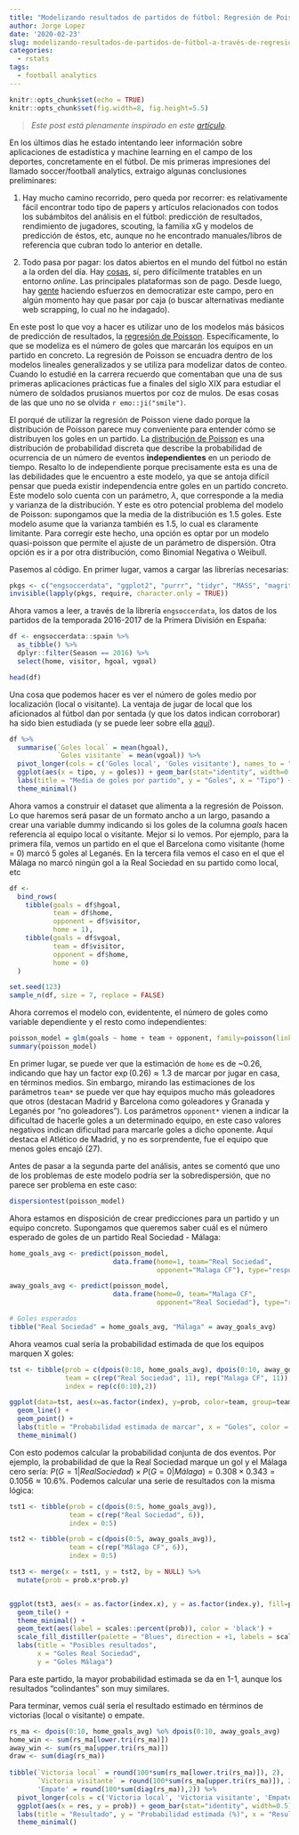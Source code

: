```yaml
---
title: "Modelizando resultados de partidos de fútbol: Regresión de Poisson"
author: Jorge Lopez
date: '2020-02-23'
slug: modelizando-resultados-de-partidos-de-fútbol-a-través-de-regresión-de-poisson
categories:
  - rstats
tags:
  - football analytics
---
```


```r
knitr::opts_chunk$set(echo = TRUE)
knitr::opts_chunk$set(fig.width=8, fig.height=5.5) 
```


> *Este post está plenamente inspirado en este [artículo](https://dashee87.github.io/data%20science/football/r/predicting-football-results-with-statistical-modelling/).*

En los últimos días he estado intentando leer información sobre aplicaciones de estadística y machine learning en el campo de los deportes, concretamente en el fútbol. De mis primeras impresiones del llamado soccer/football analytics, extraigo algunas conclusiones preliminares:

1. Hay mucho camino recorrido, pero queda por recorrer: es relativamente fácil encontrar todo tipo de papers y artículos relacionados con todos los subámbitos del análisis en el fútbol: predicción de resultados, rendimiento de jugadores, scouting, la familia xG y modelos de predicción de éstos, etc, aunque no he encontrado manuales/libros de referencia que cubran todo lo anterior en detalle.

2. Todo pasa por pagar: los datos abiertos en el mundo del fútbol no están a la orden del día. Hay [cosas](https://www.jokecamp.com/blog/guide-to-football-and-soccer-data-and-apis/), sí, pero difícilmente tratables en un entorno *online*. Las principales plataformas son de pago. Desde luego, hay [gente](https://github.com/Jelagmil/soccergraphR) haciendo esfuerzos en democratizar este campo, pero en algún momento hay que pasar por caja (o buscar alternativas mediante web scrapping, lo cual no he indagado).

En este post lo que voy a hacer es utilizar uno de los modelos más básicos de predicción de resultados, la [regresión de Poisson](https://es.wikipedia.org/wiki/Regresión_de_Poisson). Específicamente, lo que se modeliza es el número de goles que marcarán los equipos en un partido en concreto. La regresión de Poisson se encuadra dentro de los modelos lineales generalizados y se utiliza para modelizar datos de conteo. Cuando lo estudié en la carrera recuerdo que comentaban que una de sus primeras aplicaciones prácticas fue a finales del siglo XIX para estudiar el número de soldados prusianos muertos por coz de mulos. De esas cosas de las que uno no se olvida `r emo::ji("smile")`. 

El porqué de utilizar la regresión de Poisson viene dado porque la distribución de Poisson parece muy conveniente para entender cómo se distribuyen los goles en un partido. La [distribución de Poisson](https://es.wikipedia.org/wiki/Distribución_de_Poisson) es una distribución de probabilidad discreta que describe la probabilidad de ocurrencia de un número de eventos **independientes** en un periodo de tiempo. Resalto lo de independiente porque precisamente esta es una de las debilidades que le encuentro a este modelo, ya que se antoja difícil pensar que pueda existir independencia entre goles en un partido concreto. Este modelo solo cuenta con un parámetro, $\lambda$, que corresponde a la media y varianza de la distribución. Y este es otro potencial problema del modelo de Poisson: supongamos que la media de la distribución es 1.5 goles. Este modelo asume que la varianza también es 1.5, lo cual es claramente limitante. Para corregir este hecho, una opción es optar por un modelo quasi-poisson que permite el ajuste de un parámetro de dispersión. Otra opción es ir a por otra distribución, como Binomial Negativa o Weibull.


Pasemos al código. En primer lugar, vamos a cargar las librerías necesarias:

```r
pkgs <- c("engsoccerdata", "ggplot2", "purrr", "tidyr", "MASS", "magrittr", "AER", "dplyr")
invisible(lapply(pkgs, require, character.only = TRUE))
```

Ahora vamos a leer, a través de la librería `engsoccerdata`, los datos de los partidos de la temporada 2016-2017 de la Primera División en España:

```r
df <- engsoccerdata::spain %>% 
  as_tibble() %>% 
  dplyr::filter(Season == 2016) %>% 
  select(home, visitor, hgoal, vgoal)

head(df)
```


Una cosa que podemos hacer es ver el número de goles medio por localización (local o visitante). La ventaja de jugar de local que los aficionados al fútbol dan por sentada (y que los datos indican corroborar) ha sido bien estudiada (y se puede leer sobre ella [aquí](https://en.wikipedia.org/wiki/Home_advantage)).

```r
df %>% 
  summarise(`Goles local` = mean(hgoal), 
            `Goles visitante` = mean(vgoal)) %>% 
  pivot_longer(cols = c('Goles local', 'Goles visitante'), names_to = "tipo", values_to = "goles") %>% 
  ggplot(aes(x = tipo, y = goles)) + geom_bar(stat="identity", width=0.5) + 
  labs(title = "Media de goles por partido", y = "Goles", x = "Tipo") +
  theme_minimal()
```


Ahora vamos a construir el dataset que alimenta a la regresión de Poisson. Lo que haremos será pasar de un formato ancho a un largo, pasando a crear una variable dummy indicando si los goles de la columna *goals* hacen referencia al equipo local o visitante. Mejor si lo vemos. Por ejemplo, para la primera fila, vemos un partido en el que el Barcelona como visitante (home = 0) marcó 5 goles al Leganés. En la tercera fila vemos el caso en el que el Málaga no marcó ningún gol a la Real Sociedad en su partido como local, etc

```r
df <-
  bind_rows(
    tibble(goals = df$hgoal,
           team = df$home,
           opponent = df$visitor,
           home = 1),
    tibble(goals = df$vgoal,
           team = df$visitor,
           opponent = df$home,
           home = 0)
  )

set.seed(123)
sample_n(df, size = 7, replace = FALSE)
```

Ahora corremos el modelo con, evidentente, el número de goles como variable dependiente y el resto como independientes:


```r
poisson_model = glm(goals ~ home + team + opponent, family=poisson(link = "log"), data = df)
summary(poisson_model)
```

En primer lugar, se puede ver que la estimación de `home` es de ~0.26, indicando que hay un factor $\exp(0.26) \approx 1.3$ de marcar por jugar en casa, en términos medios. Sin embargo, mirando las estimaciones de los parámetros `team*` se puede ver que hay equipos mucho más goleadores que otros (destacan Madrid y Barcelona como goleadores y Granada y Leganés por "no goleadores"). Los parámetros `opponent*` vienen a indicar la dificultad de hacerle goles a un determinado equipo, en este caso valores negativos indican dificultad para marcarle goles a dicho oponente. Aquí destaca el Atlético de Madrid, y no es sorprendente, fue el equipo que menos goles encajó (27).

Antes de pasar a la segunda parte del análisis, antes se comentó que uno de los problemas de este modelo podría ser la sobredispersión, que no parece ser problema en este caso:

```r
dispersiontest(poisson_model)
```



Ahora estamos en disposición de crear predicciones para un partido y un equipo concreto. Supongamos que queremos saber cuál es el número esperado de goles de un partido Real Sociedad - Málaga:

```r
home_goals_avg <- predict(poisson_model,
                          data.frame(home=1, team="Real Sociedad", 
                                     opponent="Malaga CF"), type="response")

away_goals_avg <- predict(poisson_model, 
                          data.frame(home=0, team="Malaga CF", 
                                     opponent="Real Sociedad"), type="response")

# Goles esperados 
tibble("Real Sociedad" = home_goals_avg, "Málaga" = away_goals_avg)
```

Ahora veamos cual sería la probabilidad estimada de que los equipos marquen X goles:

```r
tst <- tibble(prob = c(dpois(0:10, home_goals_avg), dpois(0:10, away_goals_avg)), 
              team = c(rep("Real Sociedad", 11), rep("Malaga CF", 11)),
              index = rep(c(0:10),2))

ggplot(data=tst, aes(x=as.factor(index), y=prob, color=team, group=team)) +
  geom_line() + 
  geom_point() +
  labs(title = "Probabilidad estimada de marcar", x = "Goles", color = "Equipo") +
  theme_minimal()

```


Con esto podemos calcular la probabilidad conjunta de dos eventos. Por ejemplo, la probabilidad de que la Real Sociedad marque un gol y el Málaga cero sería: $P(G = 1|Real Sociedad) \times P(G = 0|Málaga) = 0.308 \times 0.343 = 0.1056 \approx 10.6\%$. Podemos calcular una serie de resultados con la misma lógica:

```r
tst1 <- tibble(prob = c(dpois(0:5, home_goals_avg)), 
               team = c(rep("Real Sociedad", 6)),
               index = 0:5)

tst2 <- tibble(prob = c(dpois(0:5, away_goals_avg)), 
               team = c(rep("Málaga CF", 6)),
               index = 0:5)

tst3 <- merge(x = tst1, y = tst2, by = NULL) %>% 
  mutate(prob = prob.x*prob.y)


ggplot(tst3, aes(x = as.factor(index.x), y = as.factor(index.y), fill=prob)) +
  geom_tile() +
  theme_minimal() +
  geom_text(aes(label = scales::percent(prob)), color = 'black') +
  scale_fill_distiller(palette = "Blues", direction = +1, labels = scales::percent) +
  labs(title = "Posibles resultados",
       x = "Goles Real Sociedad",
       y = "Goles Málaga")
```


Para este partido, la mayor probabilidad estimada se da en 1-1, aunque los resultados "colindantes" son muy similares. 

Para terminar, vemos cuál sería el resultado estimado en términos de victorias (local o visitante) o empate.


```r
rs_ma <- dpois(0:10, home_goals_avg) %o% dpois(0:10, away_goals_avg)
home_win <- sum(rs_ma[lower.tri(rs_ma)])
away_win <- sum(rs_ma[upper.tri(rs_ma)])
draw <- sum(diag(rs_ma))
 
tibble(`Victoria local` = round(100*sum(rs_ma[lower.tri(rs_ma)]), 2),
       `Victoria visitante` = round(100*sum(rs_ma[upper.tri(rs_ma)]), 2),
       'Empate' = round(100*sum(diag(rs_ma)),2)) %>% 
  pivot_longer(cols = c('Victoria local', 'Victoria visitante', 'Empate'), names_to = "res", values_to = "prob") %>% 
  ggplot(aes(x = res, y = prob)) + geom_bar(stat="identity", width=0.5) + 
  labs(title = "Resultado", y = "Probabilidad estimada (%)", x = "Resultado") +
  theme_minimal()
```

